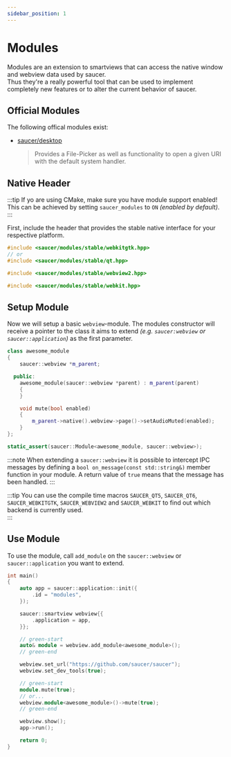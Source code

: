 ```yaml
---
sidebar_position: 1
---
```



# Modules

Modules are an extension to smartviews that can access the native window and webview data used by saucer.  
Thus they're a really powerful tool that can be used to implement completely new features or to alter the current behavior of saucer.

## Official Modules

The following offical modules exist:

* [saucer/desktop](https://github.com/saucer/desktop)
  > Provides a File-Picker as well as functionality to open a given URI with the default system handler.

## Native Header

:::tip
If yo are using CMake, make sure you have module support enabled!  
This can be achieved by setting `saucer_modules` to `ON` _(enabled by default)_.  
:::

First, include the header that provides the stable native interface for your respective platform.

<Tabs block>
  <TabItem value="qt" label="Linux">

```cpp
#include <saucer/modules/stable/webkitgtk.hpp>
// or
#include <saucer/modules/stable/qt.hpp>
```

  </TabItem>
  <TabItem value="windows" label="Windows">

```cpp
#include <saucer/modules/stable/webview2.hpp>
```

  </TabItem>
  <TabItem value="macos" label="MacOS">

```cpp
#include <saucer/modules/stable/webkit.hpp>
```

  </TabItem>
</Tabs>

## Setup Module

Now we will setup a basic `webview`-module. The modules constructor will receive a pointer to the class it aims to extend _(e.g. `saucer:webview` or `saucer::application`)_ as the first parameter.

```cpp title="Example: Basic Module"
class awesome_module
{
    saucer::webview *m_parent;

  public:
    awesome_module(saucer::webview *parent) : m_parent(parent)
    {
    }

    void mute(bool enabled)
    {
        m_parent->native().webview->page()->setAudioMuted(enabled);
    }
};

static_assert(saucer::Module<awesome_module, saucer::webview>);
```

:::note
When extending a `saucer::webview` it is possible to intercept IPC messages by defining a `bool on_message(const std::string&)` member function in your module.
A return value of `true` means that the message has been handled. 
:::

:::tip
You can use the compile time macros `SAUCER_QT5`, `SAUCER_QT6`, `SAUCER_WEBKITGTK`, `SAUCER_WEBVIEW2` and `SAUCER_WEBKIT` to find out which backend is currently used.  
:::

## Use Module

To use the module, call `add_module` on the `saucer::webview` or `saucer::application` you want to extend.

```cpp
int main()
{
    auto app = saucer::application::init({
        .id = "modules",
    });

    saucer::smartview webview{{
        .application = app,
    }};

    // green-start
    auto& module = webview.add_module<awesome_module>();
    // green-end

    webview.set_url("https://github.com/saucer/saucer");
    webview.set_dev_tools(true);

    // green-start
    module.mute(true);
    // or...
    webview.module<awesome_module>()->mute(true);
    // green-end

    webview.show();
    app->run();

    return 0;
}
```
